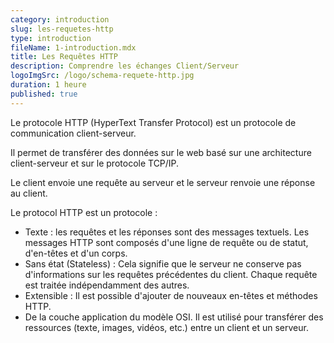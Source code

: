 ```yaml
---
category: introduction
slug: les-requetes-http
type: introduction
fileName: 1-introduction.mdx
title: Les Requêtes HTTP
description: Comprendre les échanges Client/Serveur
logoImgSrc: /logo/schema-requete-http.jpg
duration: 1 heure
published: true
---
```





Le protocole HTTP (HyperText Transfer Protocol) est un protocole de communication client-serveur.

Il permet de transférer des données sur le web basé sur une architecture client-serveur et sur le protocole TCP/IP.

Le client envoie une requête au serveur et le serveur renvoie une réponse au client.

Le protocol HTTP est un protocole :

- Texte : les requêtes et les réponses sont des messages textuels. Les messages HTTP sont composés d'une ligne de requête ou de statut, d'en-têtes et d'un corps.
- Sans état (Stateless) : Cela signifie que le serveur ne conserve pas d'informations sur les requêtes précédentes du client. Chaque requête est traitée indépendamment des autres.
- Extensible : Il est possible d'ajouter de nouveaux en-têtes et méthodes HTTP.
- De la couche application du modèle OSI. Il est utilisé pour transférer des ressources (texte, images, vidéos, etc.) entre un client et un serveur.
